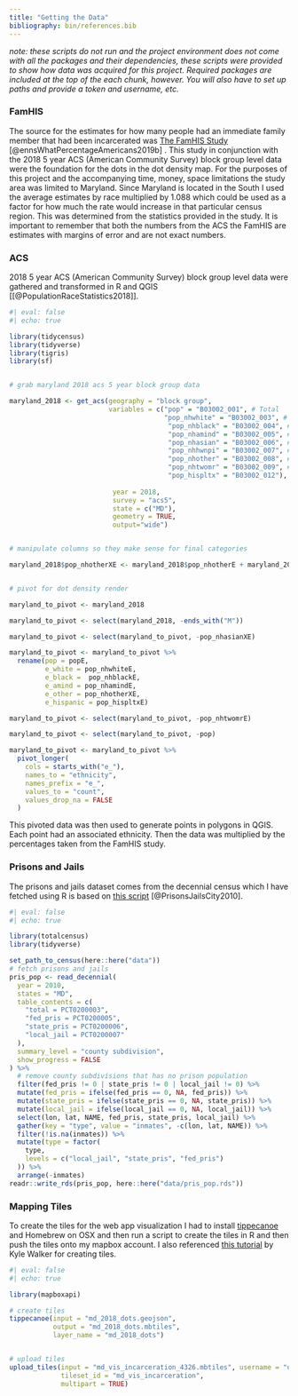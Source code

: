 ```yaml
---
title: "Getting the Data"
bibliography: bin/references.bib
---
```


*note: these scripts do not run and the project environment does not come with all the packages and their dependencies, these scripts were provided to show how data was acquired for this project. Required packages are included at the top of the each chunk, however. You will also have to set up paths and provide a token and username, etc.*

### FamHIS

The source for the estimates for how many people had an immediate family member that had been incarcerated was [The FamHIS Study](https://journals.sagepub.com/doi/10.1177/2378023119829332#articleCitationDownloadContainer) [@ennsWhatPercentageAmericans2019b] . This study in conjunction with the 2018 5 year ACS (American Community Survey) block group level data were the foundation for the dots in the dot density map. For the purposes of this project and the accompanying time, money, space limitations the study area was limited to Maryland. Since Maryland is located in the South I used the average estimates by race multiplied by 1.088 which could be used as a factor for how much the rate would increase in that particular census region. This was determined from the statistics provided in the study. It is important to remember that both the numbers from the ACS the FamHIS are estimates with margins of error and are not exact numbers.

### ACS

2018 5 year ACS (American Community Survey) block group level data were gathered and transformed in R and QGIS \[[@PopulationRaceStatistics2018]\].

```r
#| eval: false 
#| echo: true

library(tidycensus)
library(tidyverse)
library(tigris)
library(sf)


# grab maryland 2018 acs 5 year block group data 

maryland_2018 <- get_acs(geography = "block group", 
                         variables = c("pop" = "B03002_001", # Total
                                       "pop_nhwhite" = "B03002_003", # NH White
                                        "pop_nhblack" = "B03002_004", # NH Black
                                        "pop_nhamind" = "B03002_005", # NH Am Ind
                                        "pop_nhasian" = "B03002_006", # NH Asian
                                        "pop_nhhwnpi" = "B03002_007", # NH Hawaiin/PI
                                        "pop_nhother" = "B03002_008", # One Other
                                        "pop_nhtwomr" = "B03002_009", # Two+
                                        "pop_hispltx" = "B03002_012"), # Hispanic/Latinx
                          
                          year = 2018,
                          survey = "acs5",
                          state = c("MD"), 
                          geometry = TRUE, 
                          output="wide")


# manipulate columns so they make sense for final categories

maryland_2018$pop_nhotherXE <- maryland_2018$pop_nhotherE + maryland_2018$pop_nhtwomrE + maryland_2018$pop_nhasianE + maryland_2018$pop_nhhwnpiE


# pivot for dot density render

maryland_to_pivot <- maryland_2018 

maryland_to_pivot <- select(maryland_2018, -ends_with("M"))

maryland_to_pivot <- select(maryland_to_pivot, -pop_nhasianXE)

maryland_to_pivot <- maryland_to_pivot %>%
  rename(pop = popE,
         e_white = pop_nhwhiteE,
         e_black =  pop_nhblackE,
         e_amind = pop_nhamindE, 
         e_other = pop_nhotherXE, 
         e_hispanic = pop_hispltxE)

maryland_to_pivot <- select(maryland_to_pivot, -pop_nhtwomrE)

maryland_to_pivot <- select(maryland_to_pivot, -pop)

maryland_to_pivot <- maryland_to_pivot %>%
  pivot_longer(
    cols = starts_with("e_"),
    names_to = "ethnicity",
    names_prefix = "e_",
    values_to = "count",
    values_drop_na = FALSE
  )

```

This pivoted data was then used to generate points in polygons in QGIS. Each point had an associated ethnicity. Then the data was multiplied by the percentages taken from the FamHIS study.

### Prisons and Jails

The prisons and jails dataset comes from the decennial census which I have fetched using R is based on [this script](https://www.gl-li.com/2018/02/05/map-prisons-in-the-united-states/) [@PrisonsJailsCity2010].

```r
#| eval: false 
#| echo: true

library(totalcensus)  
library(tidyverse)

set_path_to_census(here::here("data"))
# fetch prisons and jails
pris_pop <- read_decennial(
  year = 2010,
  states = "MD",
  table_contents = c(
    "total = PCT0200003",
    "fed_pris = PCT0200005",
    "state_pris = PCT0200006",
    "local_jail = PCT0200007"
  ),
  summary_level = "county subdivision",
  show_progress = FALSE
) %>%
  # remove county subdivisions that has no prison population
  filter(fed_pris != 0 | state_pris != 0 | local_jail != 0) %>%
  mutate(fed_pris = ifelse(fed_pris == 0, NA, fed_pris)) %>%
  mutate(state_pris = ifelse(state_pris == 0, NA, state_pris)) %>%
  mutate(local_jail = ifelse(local_jail == 0, NA, local_jail)) %>%
  select(lon, lat, NAME, fed_pris, state_pris, local_jail) %>%
  gather(key = "type", value = "inmates", -c(lon, lat, NAME)) %>%
  filter(!is.na(inmates)) %>%
  mutate(type = factor(
    type,
    levels = c("local_jail", "state_pris", "fed_pris")
  )) %>%
  arrange(-inmates)
readr::write_rds(pris_pop, here::here("data/pris_pop.rds"))

```

### Mapping Tiles

To create the tiles for the web app visualization I had to install [tippecanoe](https://github.com/mapbox/tippecanoe) and Homebrew on OSX and then run a script to create the tiles in R and then push the tiles onto my mapbox account. I also referenced [this tutorial](https://walker-data.com/mapboxapi/articles/creating-tiles.html) by Kyle Walker for creating tiles.

```r
#| eval: false 
#| echo: true

library(mapboxapi)

# create tiles
tippecanoe(input = "md_2018_dots.geojson",
           output = "md_2018_dots.mbtiles",
           layer_name = "md_2018_dots")


# upload tiles
upload_tiles(input = "md_vis_incarceration_4326.mbtiles", username = "username", access_token = "token",
             tileset_id = "md_vis_incarceration",
             multipart = TRUE)



```
